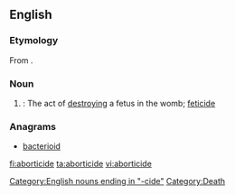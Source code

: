 {{rfv|This is called a medical term and I'm having trouble finding medical web sites or books that use it. It may not be real, if it is, we should source it.}}
==English==

===Etymology===
From {{suffix|abortion|cide|t2=killing}}.
===Noun===
{{en-noun}}

# {{medicine}}: The act of [[destroying]] a fetus in the womb; [[feticide]]

===Anagrams===
* [[bacterioid#English|bacterioid]]

[[Category:English nouns ending in "-cide"]]
[[Category:Death]]

[[fi:aborticide]]
[[ta:aborticide]]
[[vi:aborticide]]